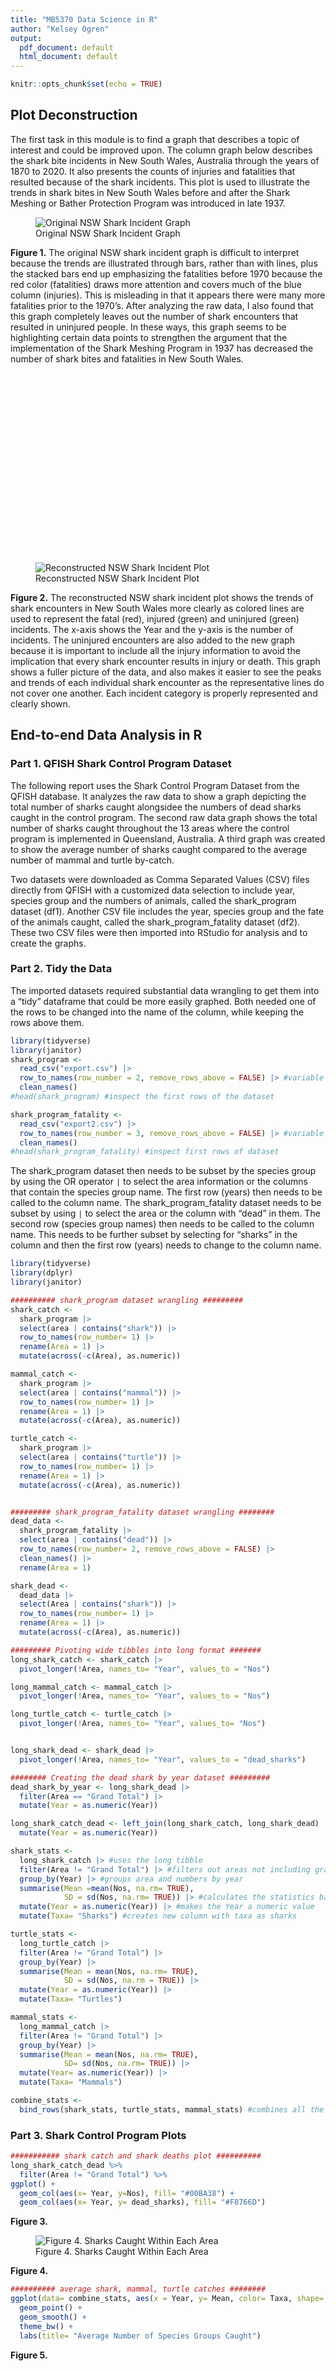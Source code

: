 ```yaml
---
title: "MB5370 Data Science in R"
author: "Kelsey Ogren"
output:
  pdf_document: default
  html_document: default
---
```

```r
knitr::opts_chunk$set(echo = TRUE)
```
## Plot Deconstruction

The first task in this module is to find a graph that describes a topic of interest and could be improved upon. The column graph below describes the shark bite incidents in New South Wales, Australia through the years of 1870 to 2020. It also presents the counts of injuries and fatalities that resulted because of the shark incidents. This plot is used to illustrate the trends in shark bites in New South Wales before and after the Shark Meshing or Bather Protection Program was introduced in late 1937.

![Original NSW Shark Incident Graph](images/Original_graph.png)

**Figure 1.** The original NSW shark incident graph is difficult to interpret because the trends are illustrated through bars, rather than with lines, plus the stacked bars end up emphasizing the fatalities before 1970 because the red color (fatalities) draws more attention and covers much of the blue column (injuries). This is misleading in that it appears there were many more fatalities prior to the 1970's. After analyzing the raw data, I also found that this graph completely leaves out the number of shark encounters that resulted in uninjured people. In these ways, this graph seems to be highlighting certain data points to strengthen the argument that the implementation of the Shark Meshing Program in 1937 has decreased the number of shark bites and fatalities in New South Wales. 

&nbsp;  
&nbsp;  
&nbsp;  
&nbsp;  
&nbsp;  
&nbsp;  
&nbsp;  
&nbsp;  
&nbsp;  
&nbsp;  
&nbsp;  
&nbsp;  
&nbsp;  
&nbsp;  
&nbsp;  
&nbsp;  
&nbsp;  

![Reconstructed NSW Shark Incident Plot](images/reconstructed_NSWsharks.png)


**Figure 2.** The reconstructed NSW shark incident plot shows the trends of shark encounters in New South Wales more clearly as colored lines are used to represent the fatal (red), injured (green) and uninjured (green) incidents. The x-axis shows the Year and the y-axis is the number of incidents. The uninjured encounters are also added to the new graph because it is important to include all the injury information to avoid the implication that every shark encounter results in injury or death. This graph shows a fuller picture of the data, and also makes it easier to see the peaks and trends of each individual shark encounter as the representative lines do not cover one another. Each incident category is properly represented and clearly shown.



## End-to-end Data Analysis in R
### Part 1. QFISH Shark Control Program Dataset

The following report uses the Shark Control Program Dataset from the QFISH database. It analyzes the raw data to show a graph depicting the total number of sharks caught alongsidee the numbers of dead sharks caught in the control program. The second raw data graph shows the total number of sharks caught throughout the 13 areas where the control program is implemented in Queensland, Australia. A third graph was created to show the average number of sharks caught compared to the average number of mammal and turtle by-catch. 

Two datasets were downloaded as Comma Separated Values (CSV) files directly from QFISH with a customized data selection to include year, species group and the numbers of animals, called the shark_program dataset (df1). Another CSV file includes the year, species group and the fate of the animals caught, called the shark_program_fatality dataset (df2). These two CSV files were then imported into RStudio for analysis and to create the graphs. 


### Part 2. Tidy the Data

The imported datasets required substantial data wrangling to get them into a "tidy" dataframe that could be more easily graphed. Both needed one of the rows to be changed into the name of the column, while keeping the rows above them. 

```r
library(tidyverse)
library(janitor)
shark_program <-
  read_csv("export.csv") |>
  row_to_names(row_number = 2, remove_rows_above = FALSE) |> #variable names are meaningless, so change by instructing 'row_to_names' function to put row number 2 as the column name
  clean_names() 
#head(shark_program) #inspect the first rows of the dataset

shark_program_fatality <-
  read_csv("export2.csv") |>
  row_to_names(row_number = 3, remove_rows_above = FALSE) |> #variable names are meaningless, so change by instructing 'row_to_names' function to put row number 3 as the column name
  clean_names() 
#head(shark_program_fatality) #inspect first rows of dataset
```

The shark_program dataset then needs to be subset by the species group by using the OR operator ```|``` to select the area information or the columns that contain the species group name. The first row (years) then needs to be called to the column name. The shark_program_fatality dataset needs to be subset by using ```|``` to select the area or the column with "dead" in them. The second row (species group names) then needs to be called to the column name. This needs to be further subset by selecting for "sharks" in the column and then the first row (years) needs to change to the column name.

```r
library(tidyverse)
library(dplyr)
library(janitor)

########## shark_program dataset wrangling #########
shark_catch <-
  shark_program |>
  select(area | contains("shark")) |>
  row_to_names(row_number= 1) |>
  rename(Area = 1) |>
  mutate(across(-c(Area), as.numeric))

mammal_catch <-
  shark_program |>
  select(area | contains("mammal")) |>
  row_to_names(row_number= 1) |>
  rename(Area = 1) |>
  mutate(across(-c(Area), as.numeric))

turtle_catch <-
  shark_program |>
  select(area | contains("turtle")) |>
  row_to_names(row_number= 1) |>
  rename(Area = 1) |>
  mutate(across(-c(Area), as.numeric))


######### shark_program_fatality dataset wrangling ########
dead_data <-
  shark_program_fatality |>
  select(area | contains("dead")) |>
  row_to_names(row_number= 2, remove_rows_above = FALSE) |>
  clean_names() |>
  rename(Area = 1)

shark_dead <- 
  dead_data |>
  select(Area | contains("shark")) |>
  row_to_names(row_number= 1) |>
  rename(Area = 1) |>
  mutate(across(-c(Area), as.numeric))
```



```r
######### Pivoting wide tibbles into long format #######
long_shark_catch <- shark_catch |> 
  pivot_longer(!Area, names_to= "Year", values_to = "Nos")

long_mammal_catch <- mammal_catch |>
  pivot_longer(!Area, names_to= "Year", values_to = "Nos")

long_turtle_catch <- turtle_catch |>
  pivot_longer(!Area, names_to= "Year", values_to= "Nos")


long_shark_dead <- shark_dead |> 
  pivot_longer(!Area, names_to= "Year", values_to = "dead_sharks")

######## Creating the dead shark by year dataset #########
dead_shark_by_year <- long_shark_dead |>
  filter(Area == "Grand Total") |>
  mutate(Year = as.numeric(Year))

long_shark_catch_dead <- left_join(long_shark_catch, long_shark_dead) |> #combining the shark catch and dead data
  mutate(Year = as.numeric(Year))
```




```r
shark_stats <-
  long_shark_catch |> #uses the long tibble
  filter(Area != "Grand Total") |> #filters out areas not including grandtotal
  group_by(Year) |> #groups area and numbers by year
  summarise(Mean =mean(Nos, na.rm= TRUE),
            SD = sd(Nos, na.rm= TRUE)) |> #calculates the statistics based on the year groupings
  mutate(Year = as.numeric(Year)) |> #makes the Year a numeric value
  mutate(Taxa= "Sharks") #creates new column with taxa as sharks

turtle_stats <-
  long_turtle_catch |>
  filter(Area != "Grand Total") |>
  group_by(Year) |>
  summarise(Mean = mean(Nos, na.rm= TRUE), 
            SD = sd(Nos, na.rm = TRUE)) |>
  mutate(Year = as.numeric(Year)) |>
  mutate(Taxa= "Turtles")

mammal_stats <-
  long_mammal_catch |>
  filter(Area != "Grand Total") |>
  group_by(Year) |>
  summarise(Mean = mean(Nos, na.rm= TRUE),
            SD= sd(Nos, na.rm= TRUE)) |>
  mutate(Year= as.numeric(Year)) |>
  mutate(Taxa= "Mammals")

combine_stats <-
  bind_rows(shark_stats, turtle_stats, mammal_stats) #combines all the species groups stats into one dataset

```

### Part 3. Shark Control Program Plots



```r
########### shark catch and shark deaths plot ##########
long_shark_catch_dead %>%
  filter(Area != "Grand Total") %>%
ggplot() +
  geom_col(aes(x= Year, y=Nos), fill= "#00BA38") +
  geom_col(aes(x= Year, y= dead_sharks), fill= "#F8766D")
```
**Figure 3.** 



![Figure 4. Sharks Caught Within Each Area](images/sharks_by_area.png)


**Figure 4.**


```r
########## average shark, mammal, turtle catches ########
ggplot(data= combine_stats, aes(x = Year, y= Mean, color= Taxa, shape= Taxa)) +
  geom_point() +
  geom_smooth() +
  theme_bw() +
  labs(title= "Average Number of Species Groups Caught")
```
**Figure 5.** 